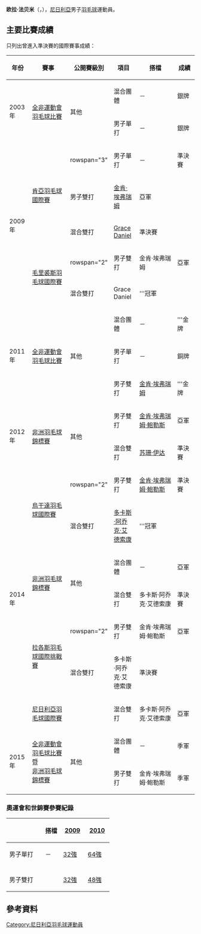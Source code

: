 {{noteTA|G1=Badminton}}
{{Infobox 羽球選手
| playername              = 欧拉·法贝米<br/>{{lang|en|Ola Fagbemi}}
| image                   = 
| size                    = 
| caption                 = 
| birth_name              = 
| date_of_birth           = {{birth_date_and_age|1984|10|20}}
| place_of_birth          = 
| height                  = 
| weight                  = 
| event                   = 男子單打、男子雙打、混合雙打
| country                 = {{NGR}}
| years_active            = 
| handedness              = 
| coach                   = 
| highest_ranking         = 第79位（男雙）
| date_of_highest_ranking = <ref name="ranking">[http://bwfcontent.tournamentsoftware.com/ranking/player.aspx?id=6911&player=116344 BWF World Ranking - Ranking of Ola FAGBEMI (39324)]{{en}}</ref>
| current_ranking         = 第959位（男單）<br/>第210位（男雙-[[金肯·埃弗瑞姆·鲍勒斯|鲍勒斯]]）<br/>第1342位（男雙-[[埃内约·阿巴|阿巴]]）<br/>第186位（混雙-[[多卡斯·阿乔克·艾德索康|艾德索康]]）
| date_of_current_ranking = 2014年5月15日<ref>[http://bwfcontent.tournamentsoftware.com/ranking/category.aspx?id=6911&category=472 BWF World Ranking - BWF世界排名榜 (5/15/2014) - Men's singles]{{en}}</ref><ref>[http://bwfcontent.tournamentsoftware.com/ranking/category.aspx?id=6911&category=474 BWF World Ranking - BWF世界排名榜 (5/15/2014) - Men's doubles]{{en}}</ref><ref>[http://bwfcontent.tournamentsoftware.com/ranking/category.aspx?id=6911&category=476 BWF World Ranking - BWF世界排名榜 (5/15/2014) - Mixed doubles]{{en}}</ref>
| played                  = 35勝–28負（男單）<br/>66勝–29負（男雙）<br/>44勝–16負（混雙）
| titles                  = 
| bwf_profile             = 8998D21A-B53B-4779-A87A-BB3208D78DD8
| bwf_id                  = 39324
| updated                 = 2014年5月21日
}}
{{MedalTableTop|width=286px}}
{{MedalSport | 男子[[羽毛球|羽毛球]]}}
{{MedalCountry | {{NGR}}}}
{{MedalCompetition | [[非洲運動會|非洲運動會]]}}
{{MedalSilver| [[2003年全非運動會羽毛球比賽|2003年 阿布加]] | 混合團體 }}
{{MedalSilver| [[2003年全非運動會羽毛球比賽|2003年 阿布加]] | 男子單打 }}
{{MedalGold  | [[2011年全非運動會羽毛球比賽|2011年 馬布多]] | 混合團體 }}
{{MedalBronze| [[2011年全非運動會羽毛球比賽|2011年 馬布多]] | 男子單打 }}
{{MedalGold  | [[2011年全非運動會羽毛球比賽|2011年 馬布多]] | 男子雙打 }}
{{MedalBronze| [[2015年非洲羽毛球錦標賽|2015年 布拉柴維爾]] | 混合團體 }}
{{MedalBronze| [[2015年非洲羽毛球錦標賽|2015年 布拉柴維爾]] | 男子雙打 }}
{{MedalCompetition | [[非洲羽毛球錦標賽|非洲羽毛球錦標賽]]}}
{{MedalSilver| [[2012年非洲羽毛球錦標賽|2012年 亞的斯亞貝巴]] | 男子雙打 }}
{{MedalBronze| [[2012年非洲羽毛球錦標賽|2012年 亞的斯亞貝巴]] | 混合雙打 }}
{{MedalSilver| [[2014年非洲羽毛球錦標賽|2014年 洛巴策]] | 混合團體 }}
{{MedalBronze| [[2014年非洲羽毛球錦標賽|2014年 洛巴策]] | 混合雙打 }}
{{MedalBottom}}
'''欧拉·法贝米'''（{{lang|en|Ola Fagbemi}}，{{bd|1984年|10月20日}}），[[尼日利亞|尼日利亞]]男子[[羽毛球|羽毛球]]運動員。

==主要比賽成績==
只列出曾進入準決賽的國際賽事成績：
{| class=wikitable style="text-align:center; font-size:small;" 
!width="50"|年份
!width="180"|賽事
!width="80"|公開賽級別
!width="60"|項目
!width="160"|搭檔
!width="50"|成績
|-
!rowspan="2"|2003年
|rowspan="2"|[[2003年全非運動會羽毛球比賽|全非運動會羽毛球比賽]]
|rowspan="2"|其他
|混合團體
|－
|bgcolor="silver"|銀牌
|-
|男子單打
|－
|bgcolor="silver"|銀牌
|-
!rowspan="5"|2009年
|rowspan="3"|[[2009年肯亞羽毛球國際賽|肯亞羽毛球國際賽]]
|rowspan="3" {{BWFIS}}
|男子單打
|－
|bgcolor="#b8860b"|準決賽
|-
|男子雙打
|[[金肯·埃弗瑞姆·鲍勒斯|金肯·埃弗瑞姆]]
|bgcolor="silver"|亞軍
|-
|混合雙打
|[[Grace_Daniel|Grace Daniel]]
|bgcolor="#b8860b"|準決賽
|-
|rowspan="2"|[[2009年毛里裘斯羽毛球國際賽|毛里裘斯羽毛球國際賽]]
|rowspan="2" {{BWFIS}}
|男子雙打
|金肯·埃弗瑞姆
|bgcolor="silver"|亞軍
|-
|混合雙打
|Grace Daniel
|bgcolor="gold"|'''冠軍
|-
!rowspan="3"|2011年
|rowspan="3"|[[2011年全非運動會羽毛球比賽|全非運動會羽毛球比賽]]
|rowspan="3"|其他
|混合團體
|－
|bgcolor="gold"|'''金牌
|-
|男子單打
|－
|bgcolor="#b8860b"|銅牌
|-
|男子雙打
|[[金肯·埃弗瑞姆|金肯·埃弗瑞姆]]
|bgcolor="gold"|'''金牌
|-
!rowspan="2"|2012年
|rowspan="2"|[[2012年非洲羽毛球錦標賽|非洲羽毛球錦標賽]]
|rowspan="2"|其他
|男子雙打
|[[金肯·埃弗瑞姆·鲍勒斯|金肯·埃弗瑞姆·鲍勒斯]]
|bgcolor="silver"|亞軍
|-
|混合雙打
|[[苏珊·伊达|苏珊·伊达]]
|bgcolor="#b8860b"|準決賽
|-
!rowspan="7"|2014年
|rowspan="2"|[[2014年烏干達羽毛球國際賽|烏干達羽毛球國際賽]]
|rowspan="2" {{BWFIS}}
|男子雙打
|[[金肯·埃弗瑞姆·鲍勒斯|金肯·埃弗瑞姆·鲍勒斯]]
|bgcolor="#b8860b"|準決賽
|-
|混合雙打
|[[多卡斯·阿乔克·艾德索康|多卡斯·阿乔克·艾德索康]]
|bgcolor="gold"|'''冠軍
|-
|rowspan="2"|[[2014年非洲羽毛球錦標賽|非洲羽毛球錦標賽]]
|rowspan="2"|其他
|混合團體
|－
|bgcolor="silver"|亞軍
|-
|混合雙打
|多卡斯·阿乔克·艾德索康
|bgcolor="#b8860b"|準決賽
|-
|rowspan="2"|[[2014年拉各斯羽毛球國際挑戰賽|拉各斯羽毛球國際挑戰賽]]
|rowspan="2" {{BWFIC}}
|男子雙打
|金肯·埃弗瑞姆·鲍勒斯
|bgcolor="silver"|亞軍
|-
|混合雙打
|多卡斯·阿乔克·艾德索康
|bgcolor="#b8860b"|準決賽
|-
|[[2014年尼日利亞羽毛球國際賽|尼日利亞羽毛球國際賽]]
|{{BWFIS}}
|混合雙打
|多卡斯·阿乔克·艾德索康
|bgcolor="silver"|亞軍
|-
!rowspan="2"|2015年
|rowspan="2"|[[2015年全非運動會羽毛球比賽|全非運動會羽毛球比賽]] 暨<br/>[[2015年非洲羽毛球錦標賽|非洲羽毛球錦標賽]] 
|rowspan="2"|其他
|混合團體
|－
|bgcolor="#b8860b"|季軍
|-
|男子雙打
|金肯·埃弗瑞姆·鲍勒斯
|bgcolor="#b8860b"|季軍
|}
{{BWF賽事級別索引}}

===奧運會和世錦賽參賽紀錄===
{| class=wikitable style="text-align:center; font-size:small;" 
!
!搭檔
!width="50"|[[2009年世界羽毛球錦標賽|2009]]
!width="50"|[[2010年世界羽毛球錦標賽|2010]]
|-
!width="80"|男子單打
|－
|[[2009年世界羽毛球錦標賽男子單打項目|32強]]
|[[2010年世界羽毛球錦標賽男子單打項目|64強]]
|-
|
|-
!width="80"|男子雙打
|align="left"|{{nowrap|[[金肯·埃弗瑞姆·鲍勒斯|金肯·埃弗瑞姆·鲍勒斯]]}}
|[[2009年世界羽毛球錦標賽男子雙打項目|32強]]
|[[2010年世界羽毛球錦標賽男子雙打項目|48強]]
|}

==參考資料==
{{Reflist}}

{{DEFAULTSORT:Fagbemi, Ola}}
[[Category:尼日利亞羽毛球運動員|Category:尼日利亞羽毛球運動員]]